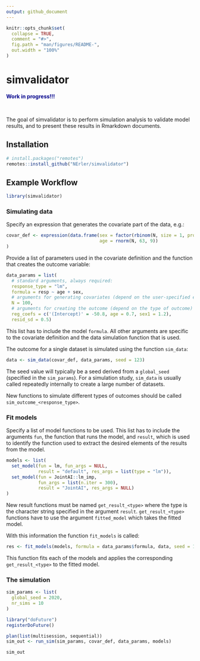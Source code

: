 ```yaml
---
output: github_document
---
```


<!-- README.md is generated from README.Rmd. Please edit that file -->

```r
knitr::opts_chunk$set(
  collapse = TRUE,
  comment = "#>",
  fig.path = "man/figures/README-",
  out.width = "100%"
)
```

# simvalidator

<!-- badges: start -->
<!-- badges: end -->

<div style = "color:darkblue";><strong>Work in progress!!!</strong></div>

<br>

The goal of simvalidator is to perform simulation analysis to validate model
results, and to present these results in Rmarkdown documents.

## Installation

``` r
# install.packages("remotes")
remotes::install_github("NErler/simvalidator")
```

## Example Workflow
```r
library(simvalidator)
```

### Simulating data
Specify an expression that generates the covariate part of the data, e.g.:
```r
covar_def <- expression(data.frame(sex = factor(rbinom(N, size = 1, prob = 0.5)),
                                   age = rnorm(N, 63, 9))
)
```

Provide a list of parameters used in the covariate definition and the 
function that creates the outcome variable:
```r
data_params = list(
  # standard arguments, always required:
  response_type = "lm",
  formula = resp ~ age + sex,
  # arguments for generating covariates (depend on the user-specified expression)
  N = 100,
  # arguments for creating the outcome (depend on the type of outcome)
  reg_coefs = c('(Intercept)' = -50.8, age = 0.7, sex1 = 1.2),
  resid_sd = 0.5)
```
This list has to include the model `formula`.
All other arguments are specific to the covariate definition and the data 
simulation function that is used.


The outcome for a single dataset is simulated using the function `sim_data`:
```r
data <- sim_data(covar_def, data_params, seed = 123)
```
The seed value will typically be a seed derived from a `global_seed` (specified
in the `sim_params`). 
For a simulation study, `sim_data` is usually called repeatedly internally to 
create a large number of datasets.

New functions to simulate different types of outcomes should be called 
`sim_outcome_<response_type>`.

### Fit models
Specify a list of model functions to be used. This list has to include the
arguments `fun`, the function that runs the model, and `result`, which is used
to identify the function used to extract the desired elements of the results
from the model.
```r
models <- list(
  set_model(fun = lm, fun_args = NULL,
            result = "default", res_args = list(type = "lm")),
  set_model(fun = JointAI::lm_imp,
            fun_args = list(n.iter = 300),
            result = "JointAI", res_args = NULL)
)
```
New result functions must be named `get_result_<type>` where the type is the 
character string specified in the argument `result`.
`get_result_<type>` functions have to use the argument `fitted_model` which
takes the fitted model.


With this information the function `fit_models` is called:
```r
res <- fit_models(models, formula = data_params$formula, data, seed = 123)
```
This function fits each of the models and applies the corresponding
`get_result_<type>` to the fitted model.


### The simulation
```r
sim_params <- list(
  global_seed = 2020,
  nr_sims = 10
)
```

```r
library("doFuture")
registerDoFuture()

plan(list(multisession, sequential))
sim_out <- run_sim(sim_params, covar_def, data_params, models)

sim_out
```

